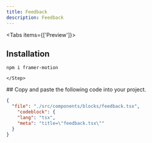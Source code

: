 ```yaml
---
title: Feedback
description: Feedback
---
```




<Tabs items={['Preview']}>
    <Tab value="Preview">
        <div className="flex-row-center pt-4">
            <Feedback></Feedback>
        </div>
    </Tab>
</Tabs>


<Steps>
    <Step>

## Installation

```package-install
npm i framer-motion
```
    </Step>

<Step>
## Copy and paste the following code into your project.

<CodeBlockWrapper>

```json doc-gen:file
{
  "file": "./src/components/blocks/feedback.tsx",
    "codeblock": {
    "lang": "tsx",
    "meta": "title=\"feedback.tsx\""
  }
}
```
</CodeBlockWrapper>
</Step>

</Steps>

